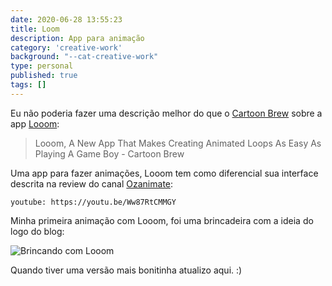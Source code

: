 ```yaml
---
date: 2020-06-28 13:55:23
title: Loom 
description: App para animação 
category: 'creative-work'
background: "--cat-creative-work"
type: personal
published: true
tags: []
---
```


Eu não poderia fazer uma descrição melhor do que o [Cartoon Brew](https://www.cartoonbrew.com/tools/this-app-makes-creating-animated-loops-as-easy-as-playing-a-game-boy-188385.html) sobre a app [Looom](https://iorama.studio/):

<blockquote>
  Looom, A New App That Makes Creating Animated Loops As Easy As Playing A Game Boy
  - Cartoon Brew
</blockquote>

Uma app para fazer animações, Looom tem como diferencial sua interface descrita na review do canal [Ozanimate](https://www.youtube.com/channel/UC7elU-FMBAiP-8_mtLrGeOg): 

`youtube: https://youtu.be/Ww87RtCMMGY`

Minha primeira animação com Looom, foi uma brincadeira com a ideia do logo do blog: 

![Brincando com Looom](assets/img/looom-001.gif)

Quando tiver uma versão mais bonitinha atualizo aqui. :)